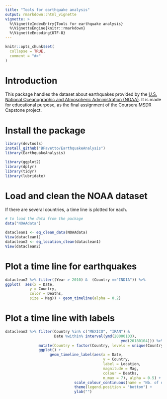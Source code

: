 ```yaml
---
title: "Tools for earthquake analysis"
output: rmarkdown::html_vignette
vignette: >
  %\VignetteIndexEntry{Tools for earthquake analysis}
  %\VignetteEngine{knitr::rmarkdown}
  %\VignetteEncoding{UTF-8}
---
```


```r
knitr::opts_chunk$set(
  collapse = TRUE,
  comment = "#>"
)
```

# Introduction

This package handles the dataset about earthquakes provided by the [U.S. National Oceanographic and Atmospheric Administration (NOAA)](https://www.ngdc.noaa.gov/). It is made for educational purpose, as the final assignment of the Coursera MSDR Capstone project. 

# Install the package

```r
library(devtools)
install_github("BFavetto/EarthquakeAnalysis")
library(EarthquakeAnalysis)

library(ggplot2)
library(dplyr)
library(tidyr)
library(lubridate)
```

# Load and clean the NOAA dataset

If there are several countries, a time line is plotted for each.

```r
# to load the data from the package
data("NOAAdata")

dataclean1 <- eq_clean_data(NOAAdata)
View(dataclean1)
dataclean2 <- eq_location_clean(dataclean1)
View(dataclean2)
```


# Plot a time line for earthquakes 

```r
dataclean2 %>% filter((Year > 2010) &  (Country =="INDIA")) %>%
ggplot(  aes(x = Date,
           y = Country,
           color = Deaths,
           size = Mag)) + geom_timeline(alpha = 0.2)
```


# Plot a time line with labels

```r
dataclean2 %>% filter(Country %in% c("MEXICO", "IRAN") &
                      Date %within% interval(ymd(20000103),
                                                    ymd(20180104))) %>%
               mutate(Country = factor(Country, levels = unique(Country))) %>%
               ggplot() +
                    geom_timeline_label(aes(x = Date,
                                            y = Country,
                                            label = Location,
                                            magnitude = Mag,
                                            colour = Deaths,
                                            n_max = 7), alpha = 0.5) +
                               scale_colour_continuous(name = "Nb. of deaths") +
                               theme(legend.position = "bottom") +
                               ylab("")

```

